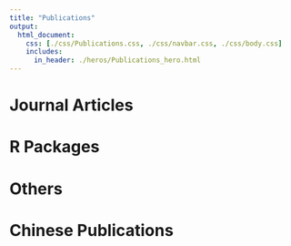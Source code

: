 ```yaml
---
title: "Publications"
output:
  html_document:
    css: [./css/Publications.css, ./css/navbar.css, ./css/body.css]
    includes:
      in_header: ./heros/Publications_hero.html
---
```


# Journal Articles


<b/>


# R Packages


<b/>


# Others


<b/>


# Chinese Publications






